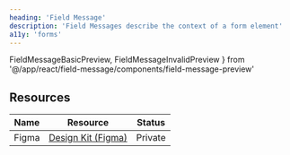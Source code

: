 ```yaml
---
heading: 'Field Message'
description: 'Field Messages describe the context of a form element'
a11y: 'forms'
---
```


  FieldMessageBasicPreview,
  FieldMessageInvalidPreview
} from '@/app/react/field-message/components/field-message-preview'

<DeprecationAdmonition description="Field" />

## Resources

| Name     | Resource | Status                                               |
| -------- | -------- | ---------------------------------------------------- |
| Figma    | [Design Kit (Figma)](https://www.figma.com/design/ducwqOCxoxcWc3ReV3FYd8/Digital-University-Component-Library?m=auto&node-id=0-1)      |                         Private                      |